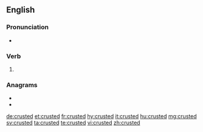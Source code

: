 ==English==

===Pronunciation===
* {{IPA|/ˈkɹʌstɪd/|lang=en}}

===Verb===
{{head|en|verb form}}

# {{en-past of|crust}}

===Anagrams===
* {{l|en|crudest}}
* {{l|en|reducts}}

[[de:crusted]]
[[et:crusted]]
[[fr:crusted]]
[[hy:crusted]]
[[it:crusted]]
[[hu:crusted]]
[[mg:crusted]]
[[sv:crusted]]
[[ta:crusted]]
[[te:crusted]]
[[vi:crusted]]
[[zh:crusted]]